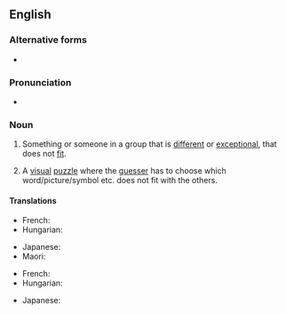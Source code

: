 ==English==

===Alternative forms===
* {{l|en|odd man out}}

===Pronunciation===
* {{audio|en|En-au-odd one out.ogg|Audio (AU)}}

===Noun===
{{en-noun|~|odd ones out}}

# {{lb|en|countable}} Something or someone in a group that is [[different]] or [[exceptional]], that does not [[fit]].
#: {{syn|en|odd man out}}
# {{lb|en|uncountable}} A [[visual]] [[puzzle]] where the [[guesser]] has to choose which word/picture/symbol etc. does not fit with the others.

====Translations====
{{trans-top|misfit}}
* French: {{t+|fr|intrus|m}}
* Hungarian: {{t|hu|kakukktojás}}
{{trans-mid}}
* Japanese: {{t|ja|仲間外れ|tr=なかまはずれ, nakama hazure}}
* Maori: {{t|mi|tauhara}}
{{trans-bottom}}

{{trans-top|puzzle}}
* French: {{t+|fr|intrus|m}}
* Hungarian: {{t|hu|kakukktojás}}
{{trans-mid}}
* Japanese: {{t|ja|仲間外れ|tr=なかまはずれ, nakama hazure}}
{{trans-bottom}}